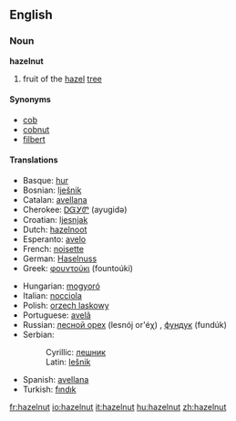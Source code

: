 ==English==

===Noun===
'''hazelnut'''

# fruit of the [[hazel]] [[tree]]

====Synonyms====
*[[cob]]
*[[cobnut]]
*[[filbert]]

====Translations====
{{top}}
*Basque: [[hur]]
*Bosnian: [[lješnik#Bosnian|lješnik]] {{m}}
*Catalan: [[avellana]] {{f}}
*Cherokee: [[ᎠᏳᎩᏛ]] (ayugidǝ)
*Croatian: [[ljesnjak]]
*Dutch: [[hazelnoot]] {{f}}
*Esperanto: [[avelo]]
*French: [[noisette]] {{f}}
*German: [[Haselnuss]] {{f}}
*Greek: [[φουντούκι]] (fountoúki) {{n}}
{{mid}}
*Hungarian: [[mogyoró]]
*Italian: [[nocciola]] {{f}}
*Polish: [[orzech laskowy]] {{m}}
*Portuguese: [[avelã]] {{f}}
*Russian: [[лесной орех]] (lesnój or'éχ) {{m}}, [[фундук]] (fundúk) {{m}}
*Serbian:
*:Cyrillic: [[лешник#Serbian|лешник]] {{m}}
*:Latin: [[lešnik#Serbian|lešnik]] {{m}}
*Spanish: [[avellana]] {{f}}
*Turkish: [[fındık]] 
{{bottom}}

[[fr:hazelnut]]
[[io:hazelnut]]
[[it:hazelnut]]
[[hu:hazelnut]]
[[zh:hazelnut]]